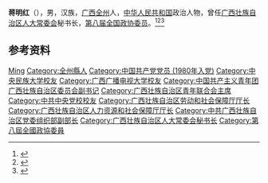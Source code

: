 '''蒋明红'''（{{bd|1957年|9月|}}），男，汉族，[[广西|广西]][[全州县|全州]]人，[[中华人民共和国|中华人民共和国]]政治人物，曾任[[广西壮族自治区人大常委会|广西壮族自治区人大常委会]]秘书长，[[第八届全国政协委员|第八届全国政协委员]]。<ref>{{Cite book|title=历届全国政协委员人名辞典|author=|publisher=中国国际广播出版社|year=1996|isbn=9787507813746|location=北京|pages=}}</ref><ref>{{Cite book|title=中华人民共和国职官志|author=何虎生, 李耀东, 向常福主编|publisher=中国社会出版社|year=2003|isbn=9787800883934|location=北京|pages=}}</ref><ref>{{Cite web|title=高雄当选广西人大常委会副主任 蒋明红当选秘书长(图 简历)|url=http://district.ce.cn/newarea/sddy/201502/02/t20150202_4490994_1.shtml|accessdate=2021-02-14|work=中国经济网}}</ref>

== 参考资料 ==
{{reflist}}

{{Authority control}}
{{DEFAULTSORT:Jiang蒋}}
[[Category:蔣姓|Ming]]
[[Category:全州縣人|Category:全州縣人]]
[[Category:中国共产党党员_(1980年入党)|Category:中国共产党党员 (1980年入党)]]
[[Category:中央民族大学校友|Category:中央民族大学校友]]
[[Category:广西广播电视大学校友|Category:广西广播电视大学校友]]
[[Category:中国共产主义青年团广西壮族自治区委员会副书记|Category:中国共产主义青年团广西壮族自治区委员会副书记]]
[[Category:广西壮族自治区青年联合会主席|Category:广西壮族自治区青年联合会主席]]
[[Category:中共中央党校校友|Category:中共中央党校校友]]
[[Category:广西壮族自治区劳动和社会保障厅厅长|Category:广西壮族自治区劳动和社会保障厅厅长]]
[[Category:广西壮族自治区人力资源和社会保障厅厅长|Category:广西壮族自治区人力资源和社会保障厅厅长]]
[[Category:中共广西壮族自治区党委组织部副部长|Category:中共广西壮族自治区党委组织部副部长]]
[[Category:广西壮族自治区人大常委会秘书长|Category:广西壮族自治区人大常委会秘书长]]
[[Category:第八屆全國政協委員|Category:第八屆全國政協委員]]

{{中国人物小作品}}